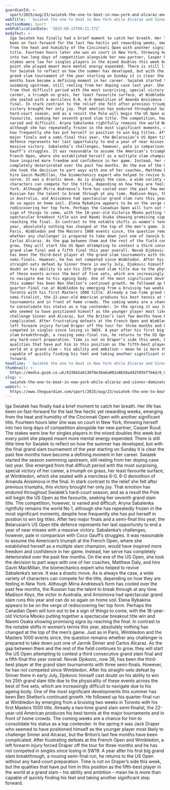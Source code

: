 ```yaml
---
guardianId: >-
  sport/2025/aug/23/swiatek-the-one-to-beat-in-new-york-and-alcaraz-and-sinner-dominate-mens-draw
webTitle: ' Swiatek the one to beat in New York while Alcaraz and Sinner dominate men’s draw'
sectionName: Sport
webPublicationDate: '2025-08-23T08:21:27Z'
bodyText: >-
  Iga Swiatek has finally had a brief moment to catch her breath. Her life has
  been on fast-forward for the last few hectic yet rewarding weeks, emerging
  from the heat and humidity of the Cincinnati Open with another significant
  title. Fourteen hours later she was on court in New York, throwing herself
  into two long days of competition alongside her new partner, Casper Ruud. The
  stakes were low for singles players in the mixed doubles this week but every
  point she played meant more mental energy expended. There is still little time
  for Swiatek to reflect on how the summer has developed, but with the final
  grand slam tournament of the year starting on Sunday it is clear the past few
  months have become a defining moment in her career. Swiatek started the season
  swimming upstream, still reeling from her doping case last year. She emerged
  from that difficult period with the most surprising, special victory of her
  career, a triumph on grass, her least favourite surface, at Wimbledon, which
  she sealed with a merciless 6-0, 6-0 demolition of Amanda Anisimova in the
  final. In stark contrast to the relief she felt after previous triumphs, this
  victory brought her only joy. That emotion has endured throughout Swiatek’s
  hard-court season, and as a result the Pole will begin the US Open as the
  favourite, seeking her seventh grand slam title. The competition, however, is
  varied and difficult. Aryna Sabalenka rightfully remains the world No 1,
  although she has repeatedly frozen in the most significant moments, despite
  how frequently she has put herself in position to win big titles. After two
  major finals and a semi-final this year, the Belarusian’s US Open title
  defence represents her last opportunity to end a year of near misses with a
  massive victory. Sabalenka’s challenges, however, pale in comparison with Coco
  Gauff’s struggles. It was reasonable to assume the American’s triumph at the
  French Open, where she established herself as a multiple slam champion, would
  have inspired more freedom and confidence in her game. Instead, her serve has
  completely deteriorated over the past few months. On the eve of the US Open,
  she took the decision to part ways with one of her coaches, Matthew Daly, and
  hire Gavin MacMillan, the biomechanics expert who helped to revive Sabalenka’s
  serve. It was a drastic move. As is always the case, a wide variety of
  characters can compete for the title, depending on how they are feeling in New
  York. Although Mirra Andreeva’s form has cooled over the past few months, the
  Russian has the talent to break through at any time. Madison Keys, the victor
  in Australia, and Anisimova had spectacular grand slam runs this year and can
  do so again on home soil. Elena Rybakina appears to be on the verge of
  rediscovering her top form. Perhaps the Canadian Open will turn out to be a
  sign of things to come, with the 18-year-old Victoria Mboko putting together a
  spectacular breakout title win and Naomi Osaka showing promising signs by
  reaching the final. In contrast to the notable shifts in women’s tennis this
  year, absolutely nothing has changed at the top of the men’s game. Just as in
  Paris, Wimbledon and the Masters 1000 events since, the question remains
  whether any challenger is prepared to take down just one of Jannik Sinner and
  Carlos Alcaraz. As the gap between them and the rest of the field continues to
  grow, they will start the US Open attempting to contest a third consecutive
  grand slam final and a fifth final this year overall. Novak Djokovic, now 38,
  has been the third-best player at the grand slam tournaments with three
  semi-finals. However, he has not competed since Wimbledon. After his
  straight-sets defeat by Sinner there in early July, Djokovic himself cast
  doubt on his ability to win his 25th grand slam title due to the physicality
  of these events across the best of five sets, which are increasingly difficult
  to navigate due to his ageing body. One of the most significant developments
  this summer has been Ben Shelton’s continued growth. He followed up his
  quarter-final run at Wimbledon by emerging from a bruising two weeks in
  Toronto with his first Masters 1000 title. Already a two‑time grand slam
  semi‑finalist, the 22-year-old American produces his best tennis at the major
  tournaments and in front of home crowds. The coming weeks are a chance for him
  to consolidate his status as a top contender. In the spring it was Jack Draper
  who seemed to have positioned himself as the younger player most likely to
  challenge Sinner and Alcaraz, but the Briton’s last few months have been
  complicated. After frustrating defeats at the French Open and Wimbledon, a
  left forearm injury forced Draper off the tour for three months and he has not
  competed in singles since losing in SW19. A year after his first big grand
  slam breakthrough, a rousing semi-final run, he returns to the US Open without
  any hard‑court preparation. Time is not on Draper’s side this week, but the
  qualities that have put him in this position as the fifth-best player in the
  world at a grand slam – his ability and ambition – mean he is more than
  capable of quickly finding his feet and taking another significant step
  forward.
headline: ' Swiatek the one to beat in New York while Alcaraz and Sinner dominate men’s draw'
thumbnail: >-
  https://media.guim.co.uk/4336b2a6130f8e36a6a002e8b58ad42595bf7b4d/0_0_4724_3780/500.jpg
slug: >-
  swiatek-the-one-to-beat-in-new-york-while-alcaraz-and-sinner-dominate-mens-draw
webUrl: >-
  https://www.theguardian.com/sport/2025/aug/23/swiatek-the-one-to-beat-in-new-york-and-alcaraz-and-sinner-dominate-mens-draw
---
```

Iga Swiatek has finally had a brief moment to catch her breath. Her life has been on fast-forward for the last few hectic yet rewarding weeks, emerging from the heat and humidity of the Cincinnati Open with another significant title. Fourteen hours later she was on court in New York, throwing herself into two long days of competition alongside her new partner, Casper Ruud. The stakes were low for singles players in the mixed doubles this week but every point she played meant more mental energy expended. There is still little time for Swiatek to reflect on how the summer has developed, but with the final grand slam tournament of the year starting on Sunday it is clear the past few months have become a defining moment in her career. Swiatek started the season swimming upstream, still reeling from her doping case last year. She emerged from that difficult period with the most surprising, special victory of her career, a triumph on grass, her least favourite surface, at Wimbledon, which she sealed with a merciless 6-0, 6-0 demolition of Amanda Anisimova in the final. In stark contrast to the relief she felt after previous triumphs, this victory brought her only joy. That emotion has endured throughout Swiatek’s hard-court season, and as a result the Pole will begin the US Open as the favourite, seeking her seventh grand slam title. The competition, however, is varied and difficult. Aryna Sabalenka rightfully remains the world No 1, although she has repeatedly frozen in the most significant moments, despite how frequently she has put herself in position to win big titles. After two major finals and a semi-final this year, the Belarusian’s US Open title defence represents her last opportunity to end a year of near misses with a massive victory. Sabalenka’s challenges, however, pale in comparison with Coco Gauff’s struggles. It was reasonable to assume the American’s triumph at the French Open, where she established herself as a multiple slam champion, would have inspired more freedom and confidence in her game. Instead, her serve has completely deteriorated over the past few months. On the eve of the US Open, she took the decision to part ways with one of her coaches, Matthew Daly, and hire Gavin MacMillan, the biomechanics expert who helped to revive Sabalenka’s serve. It was a drastic move. As is always the case, a wide variety of characters can compete for the title, depending on how they are feeling in New York. Although Mirra Andreeva’s form has cooled over the past few months, the Russian has the talent to break through at any time. Madison Keys, the victor in Australia, and Anisimova had spectacular grand slam runs this year and can do so again on home soil. Elena Rybakina appears to be on the verge of rediscovering her top form. Perhaps the Canadian Open will turn out to be a sign of things to come, with the 18-year-old Victoria Mboko putting together a spectacular breakout title win and Naomi Osaka showing promising signs by reaching the final. In contrast to the notable shifts in women’s tennis this year, absolutely nothing has changed at the top of the men’s game. Just as in Paris, Wimbledon and the Masters 1000 events since, the question remains whether any challenger is prepared to take down just one of Jannik Sinner and Carlos Alcaraz. As the gap between them and the rest of the field continues to grow, they will start the US Open attempting to contest a third consecutive grand slam final and a fifth final this year overall. Novak Djokovic, now 38, has been the third-best player at the grand slam tournaments with three semi-finals. However, he has not competed since Wimbledon. After his straight-sets defeat by Sinner there in early July, Djokovic himself cast doubt on his ability to win his 25th grand slam title due to the physicality of these events across the best of five sets, which are increasingly difficult to navigate due to his ageing body. One of the most significant developments this summer has been Ben Shelton’s continued growth. He followed up his quarter-final run at Wimbledon by emerging from a bruising two weeks in Toronto with his first Masters 1000 title. Already a two‑time grand slam semi‑finalist, the 22-year-old American produces his best tennis at the major tournaments and in front of home crowds. The coming weeks are a chance for him to consolidate his status as a top contender. In the spring it was Jack Draper who seemed to have positioned himself as the younger player most likely to challenge Sinner and Alcaraz, but the Briton’s last few months have been complicated. After frustrating defeats at the French Open and Wimbledon, a left forearm injury forced Draper off the tour for three months and he has not competed in singles since losing in SW19. A year after his first big grand slam breakthrough, a rousing semi-final run, he returns to the US Open without any hard‑court preparation. Time is not on Draper’s side this week, but the qualities that have put him in this position as the fifth-best player in the world at a grand slam – his ability and ambition – mean he is more than capable of quickly finding his feet and taking another significant step forward.
